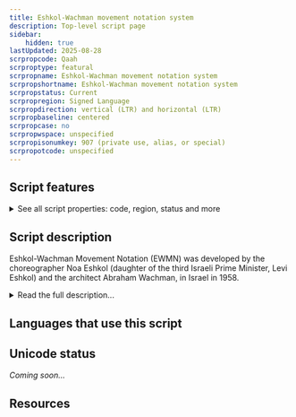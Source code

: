 ```yaml
---
title: Eshkol-Wachman movement notation system
description: Top-level script page
sidebar:
    hidden: true
lastUpdated: 2025-08-28
scrpropcode: Qaah
scrproptype: featural
scrpropname: Eshkol-Wachman movement notation system
scrpropshortname: Eshkol-Wachman movement notation system
scrpropstatus: Current
scrpropregion: Signed Language
scrpropdirection: vertical (LTR) and horizontal (LTR)
scrpropbaseline: centered
scrpropcase: no
scrpropwspace: unspecified
scrpropisonumkey: 907 (private use, alias, or special)
scrpropotcode: unspecified
---
```



## Script features

<details>
<summary> See all script properties: code, region, status and more</summary>
<ScriptInfo />
</details>

## Script description

Eshkol-Wachman Movement Notation (EWMN) was developed by the choreographer Noa Eshkol (daughter of the third Israeli Prime Minister, Levi Eshkol) and the architect Abraham Wachman, in Israel in 1958.

<details>
<summary>Read the full description...</summary>It is a notation system to describe body movements, particularly but not exclusively in the context of writing down dance scores.

EWMN has had such diverse applications as the transcription of sign languages, in teaching martial arts, and to record animal behaviour, for example courting behaviour. It has also been used as an aid in the diagnosis of Autism spectrum disorders, to demonstrate abnormal reflexes and patterns of movement, which can be indicative of such a disorder.

The system is written on a specially ruled page with horizontal lines representing parts of the body, and vertical lines marking out columns representing units of time. The page can be ruled so that as many or as few body parts as are necessary can be represented. The symbols themselves represent movements, which are written from left to right in chronological order. 

_This script is not currently recognized by [ISO 15924](http://www.unicode.org/iso15924/), but is included in ScriptSource for research purposes. If you have any information on this script, please add the information to the site. Your contributions can be a great help in refining and expanding the ISO 15924 standard._
</details>

## Languages that use this script

<WsList script='Qaah' wsMax='5' />

## Unicode status

_Coming soon..._

## Resources

<ScriptResources detailSummary='seemore' />

